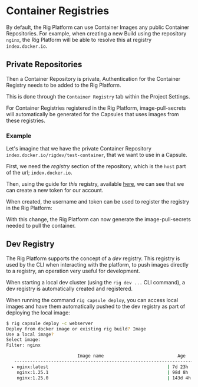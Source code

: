 
# Container Registries

By default, the Rig Platform can use Container Images any public Container Repositories.
For example, when creating a new Build using the repository `nginx`, the Rig Platform will be able to resolve this at registry `index.docker.io`.

## Private Repositories

Then a Container Repository is private, Authentication for the Container Registry needs to be added to the Rig Platform.

This is done through the `Container Registry` tab within the Project Settings.

For Container Registries registered in the Rig Platform, image-pull-secrets will automatically be generated for the Capsules that uses images from these registries.

### Example

Let's imagine that we have the private Container Repository `index.docker.io/rigdev/test-container`, that we want to use in a Capsule.

First, we need the _registry_ section of the repository, which is the `host` part of the url; `index.docker.io`.

Then, using the guide for _this_ registry, available [here](https://docs.docker.com/security/for-developers/access-tokens/), we can see that we can create a new token for our account.

When created, the username and token can be used to register the registry in the Rig Platform:

<Tabs>
  <TabItem value="dashboard" label="Dashboard">
    <ThemedImage
      alt="Stages of a Rollout"
      customProps={{
        zoom: true,
      }}
      sources={{
        light: "/img/dashboard/platform/container-registries/add-registry.png",
        dark: "/img/dashboard/platform/container-registries/add-registry.png",
      }}
    />
  </TabItem>
</Tabs>

With this change, the Rig Platform can now generate the image-pull-secrets needed to pull the container.

## Dev Registry

The Rig Platform supports the concept of a _dev_ registry. This registry is used by the CLI when interacting with the platform, to push images directly to a registry, an operation very useful for development.

When starting a local dev cluster (using the `rig dev ...` CLI command), a dev registry is automatically created and registered.

When running the command `rig capsule deploy`, you can access local images and have them automatically pushed to the dev registry as part of deploying the local image:

<Tabs>
  <TabItem value="cli" label="CLI">

```sh
$ rig capsule deploy -c webserver
Deploy from docker image or existing rig build? Image
Use a local image?
Select image:
Filter: nginx

                           Image name                            Age
   ---------------------------------------------------------------------
  ▸ nginx:latest                                             | 7d 23h  |
    nginx:1.25.1                                             | 98d 8h  |
    nginx:1.25.0                                             | 143d 4h |
```

  </TabItem>
</Tabs>
